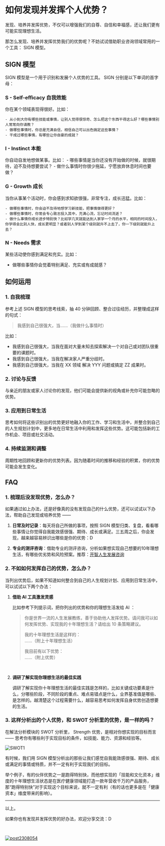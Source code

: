 # 如何发现并发挥个人优势？

发现、培养并发挥优势，不仅可以增强我们的自尊、自信和幸福感，还让我们更有可能实现理想生活。

那怎么发现、培养并发挥优势我们的优势呢？不妨试试借助职业咨询领域常用的一个工具： SIGN 模型。

## SIGN 模型

SIGN 模型是一个用于识别和发展个人优势的工具。 SIGN 分别是以下单词的首字母：

### **S** - Self-efficacy 自我效能

你在某个领域表现得很好。比如：

    - 从小到大你有哪些技能或事情，让别人觉得很惊奇、怎么把这个东西干得这么好？哪些事情别人常常向你请教？
    - 做哪些事情时，你总是充满自信，相信自己可以出色搞定这些事情？
    - 干成过哪些事情，有哪些让你自豪的成就？


### **I** - Instinct 本能

你自动自发地想做某事。比如：
    - 哪些事情是当你还没有开始做的时候，就很期待，迫不及待想要尝试？
    - 做什么事情时你很少拖延，宁愿放弃休息时间也要做？



### **G** - Growth 成长

当你从事某个活动时，你会感到求知欲很强，非常专注，成长迅猛。比如：

    - 做哪些事情时，你会迫不及待地想学习新技能，把事情做得更好？
    - 做哪些事情时，你常会专心致志投入其中，充满心流，忘记时间流逝？
    - 做什么事情你成长进步特别快？比如学几天就能达到人家学一个月的水平，相同的时间投入，你学得会比别人快，成长更明显？或者别人学到某个级别就升不上去了，你一下级别就能升上去？

   

### **N** - Needs 需求

某些活动使你感到满足和充实。比如：

- 做哪些事情你会觉着特别满足、充实或有成就感？




## 如何运用

### 1. 自我梳理

参考上述 SIGN 模型的思考线索，抽 40 分钟回顾、整合过往经历，并整理成这样的句式：

> 我感到自己很强大，当……（我做什么事情时）

比如：

- 我感到自己很强大，当我在面对大量未知去探索解决一个对自己或对团队很重要的课题时。
- 我感到自己很强大，当我在解决家人严重分歧时。
- 我感到自己很强大，当我在 XX 领域 解决 YYY 问题或搞定 ZZ 成果时。

### 2. 讨论与反馈

与亲近的朋友或家人讨论你的发现，他们可能会提供新的视角或补充你可能忽略的优势。

### 3. 应用到日常生活

思考如何将这些识别出的优势更好地融入你的工作、学习和生活中，并整合到自己的人生规划计划中，更多地在日常生活中利用和发挥这些优势。这可能包括新的工作机会、项目或社交活动。


### 4. 持续监测和调整

周期性地回顾和更新你的优势列表。因为随着时间的推移和经验的积累，你的优势可能会发生变化。


## FAQ

### 1. 梳理后没发现优势，怎么办？

如果通过如上办法，还是好像真的没有发现自己的什么优势，还可以试试以下办法，帮助自己发现或培养优势 —— 

1. **日常及时记录**：每天将自己所做的事项，按照 SIGN 模型归类、复盘，看看哪些事情让你觉得自我能效感很强、期待、成长或满足。三五周之后，你会发现，越来越容易辨识出哪些是你的优势：D

2. **专业的测评咨询**：借助专业的测评咨询，分析如果想实现自己想要的10年理想生活，有哪些优劣势和风险预案。推荐：[开智人生发展咨询](https://mp.weixin.qq.com/s/wAQzkxOoXJMyk1ImrLZLXA)

### 2. 不如如何发挥自己的优势，怎么办？

当列出优势后，如果不知道如何整合到自己的人生规划计划、应用到日常生活中，可以试试以下两个办法：

1. **借助 AI 工具激发灵感**

    比如参考下列提示词，把你列出的优势和你的理想生活发给 AI ：

    > 你是世界一流的人生发展教练，善于协助他人发挥优势。请问我可以如何发挥优势、实现我的十年理想生活？请给出 10 条策略建议。
    >
    > 我的十年理想生活是这样的：<br />
    > ……（附上十年理想生活）
    >
    > 我目前有以下优势：<br />
    > ……（附上优势）

<br />

2. **调研了解实现你理想生活的最佳实践**

    调研了解实现你十年理想生活的最佳实践是怎样的，比如关键成功要素是什么，分哪些阶段，不同阶段的重点、难点易错点是什么，业界基准值是哪些、是怎样的。越清楚这个过程需要什么，越容易思考如何发挥自身优势创造想要的生活。


### 3. 这样分析出的个人优势，和 SWOT 分析里的优势，是一样的吗？

在解法分析模块的 SWOT 分析里， Strength 优势，是相对你想实现的目标而言 —— 思考你有哪些利于实现目标的条件，如技能、能力、资源和经验等。


![SWOT1](https://cdn.sunnyhuang.net/share/SWOT1.png?x-oss-process=image/watermark,t_3,fill_1,padx_200,pady_200,text_6Zeq6Zeq5Lq655Sf,rotate_330 ':size=360')

有时候，我们用 SIGN 模型分析出的那些让我们感觉自我能效感很强、期待、成长或满足的事情或特质，并不一定有利于实现我们的目标。

举个例子，有的伙伴优势之一是跑得特别快，而他想实现的「技能和文化资本」维度的十年理想生活状态是在医疗健康领域能打造一款年营收千万的产品服务，那“跑得特别快”对于实现这个目标来说，就不一定有利（有的话也更多是在「健康资本」维度带来的影响）。






---

以上。

如果你也有发现并发挥优势的好办法，欢迎分享交流：D

<br />


[![post2308054](https://cdn.sunnyhuang.net/share/banner2308047.png/webp)](/)